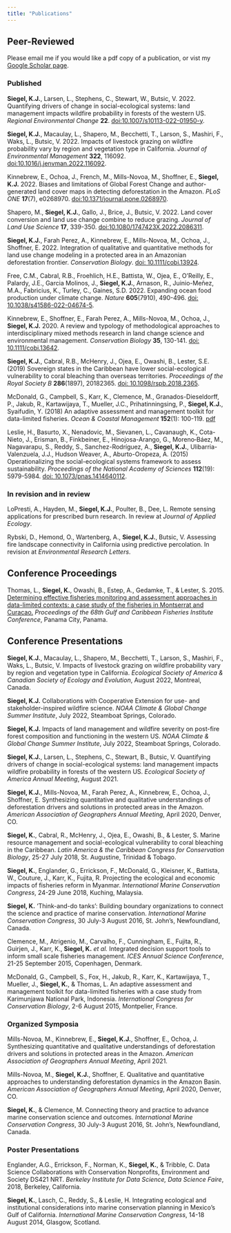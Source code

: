 ```yaml
---
title: "Publications"
---
```


## Peer-Reviewed
Please email me if you would like a pdf copy of a publication, or vist my [Google Scholar page](https://scholar.google.com/citations?user=IhOqSsIAAAAJ&hl=en&oi=ao). 

### Published   
**Siegel, K.J.**, Larsen, L., Stephens, C., Stewart, W., Butsic, V. 2022. Quantifying drivers of change in social-ecological systems: land management impacts wildfire probability in forests of the western US. _Regional Environmental Change_ **22**. [doi:10.1007/s10113-022-01950-y](https://doi.org/10.1007/s10113-022-01950-y).

**Siegel, K.J.**, Macaulay, L., Shapero, M., Becchetti, T., Larson, S., Mashiri, F., Waks, L., Butsic, V. 2022. Impacts of
livestock grazing on wildfire probability vary by region and vegetation type in California. _Journal of Environmental Management_ **322**, 116092. [doi:10.1016/j.jenvman.2022.116092](https://doi.org/10.1016/j.jenvman.2022.116092).

Kinnebrew, E., Ochoa, J., French, M., Mills-Novoa, M., Shoffner, E., **Siegel, K.J.** 2022. Biases and limitations of Global Forest Change and author-generated land cover maps in detecting deforestation in the Amazon. _PLoS ONE_ **17**(7), e0268970. [doi:10.1371/journal.pone.0268970](https://doi.org/10.1371/journal.pone.0268970).

Shapero, M., **Siegel, K.J.**, Gallo, J., Brice, J., Butsic, V. 2022. Land cover conversion and land use change combine to reduce grazing. _Journal of Land Use Science_ **17**, 339-350. [doi:10.1080/1747423X.2022.2086311](https://doi.org/10.1080/1747423X.2022.2086311).

**Siegel, K.J.**, Farah Perez, A., Kinnebrew, E., Mills-Novoa, M., Ochoa, J., Shoffner, E. 2022. Integration of qualitative and quantitative methods for land use change modeling in a protected area in an Amazonian deforestation frontier. _Conservation Biology_. [doi: 10.1111/cobi.13924](https://doi.org/10.1111/cobi.13924).

Free, C.M., Cabral, R.B., Froehlich, H.E., Battista, W., Ojea, E., O'Reilly, E., Palardy, J.E., Garcia Molinos, J., **Siegel, K.J.**, Arnason, R., Juinio-Meñez, M.A., Fabricius, K., Turley, C., Gaines, S.D. 2022. Expanding ocean food production under climate change. _Nature_ **605**(7910), 490-496. [doi: 10.1038/s41586-022-04674-5](https://doi.org/10.1038/s41586-022-04674-5).

Kinnebrew, E., Shoffner, E., Farah Perez, A., Mills-Novoa, M., Ochoa, J., **Siegel, K.J.** 2020. A review and typology of methodological approaches to interdisciplinary mixed methods research in land change science and environmental management. _Conservation Biology_ **35**, 130-141. [doi: 10.1111/cobi.13642](https://doi.org/10.1111/cobi.13642).

**Siegel, K.J.**, Cabral, R.B., McHenry, J., Ojea, E., Owashi, B., Lester, S.E. (2019) Sovereign states in the Caribbean have lower social-ecological vulnerability to coral bleaching than overseas territories. _Proceedings of the Royal Society B_ **286**(1897), 20182365. [doi: 10.1098/rspb.2018.2365](https://doi.org/10.1098/rspb.2018.2365).

McDonald, G., Campbell, S., Karr, K., Clemence, M., Granados-Dieseldorff, P., Jakub, R., Kartawijaya, T., Mueller, J.C., Prihatinningsing, P., **Siegel, K.J.**, Syaifudin, Y. (2018) An adaptive assessment and management toolkit for data-limited fisheries. _Ocean & Coastal Management_ **152**(1): 100-119. [pdf](https://www.researchgate.net/profile/Stuart_Campbell19/publication/321443262_An_adaptive_assessment_and_management_toolkit_for_data-limited_fisheries/links/5c0e3b4c92851c39ebe24fcd/An-adaptive-assessment-and-management-toolkit-for-data-limited-fisheries.pdf)

Leslie, H., Basurto, X., Nenadovic, M., Sievanen, L., Cavanaugh, K., Cota-Nieto, J., Erisman, B., Finkbeiner, E., Hinojosa-Arango, G., Moreno‐Báez, M., Nagavarapu, S., Reddy, S., Sanchez-Rodríguez, A., **Siegel, K.J.**, Ulibarria-Valenzuela, J.J., Hudson Weaver, A., Aburto-Oropeza, A. (2015) Operationalizing the social-ecological systems framework to assess sustainability. _Proceedings of the National Academy of Sciences_ **112**(19): 5979-5984. [doi: 10.1073/pnas.1414640112](https://doi.org/10.1073/pnas.1414640112).

### In revision and in review
LoPresti, A., Hayden, M., **Siegel, K.J.**, Poulter, B., Dee, L. Remote sensing applications for prescribed burn
research. In review at _Journal of Applied Ecology_.

Rybski, D., Hemond, O., Wartenberg, A., **Siegel, K.J.**, Butsic, V. Assessing fire landscape connectivity in California using predictive percolation. In revision at _Environmental Research Letters_.


## Conference Proceedings

Thomas, L., **Siegel, K.**, Owashi, B., Estep, A., Gedamke, T., & Lester, S. 2015. [Determining effective fisheries monitoring and assessment approaches in data-limited contexts: a case study of the fisheries in Montserrat and Curacao.](http://proceedings.gcfi.org/proceedings/determining-effective-fisheries-monitoring-and-assessment-approaches-in-data-limited-contexts-a-case-study-of-the-fisheries-in-montserrat-and-curacao/?_sf_s=thomas&_sfm_volume=68) *Proceedings of the 68th Gulf and Caribbean Fisheries Institute Conference*, Panama City, Panama.


## Conference Presentations
**Siegel, K.J.**, Macaulay, L., Shapero, M., Becchetti, T., Larson, S., Mashiri, F., Waks, L., Butsic, V. Impacts of livestock grazing on wildfire probability vary by region and vegetation type in California. *Ecological Society of America & Canadian Society of Ecology and Evolution*, August 2022, Montreal, Canada.

**Siegel, K.J.** Collaborations with Cooperative Extension for use- and stakeholder-inspired wildfire science. *NOAA Climate & Global Change Summer	Institute*, July 2022, Steamboat Springs, Colorado.

**Siegel, K.J.** Impacts of land management and wildfire severity on post-fire forest composition and functioning in the western US. *NOAA Climate & Global Change Summer	Institute*, July 2022, Steamboat Springs, Colorado.

**Siegel, K.J.**, Larsen, L., Stephens, C., Stewart, B., Butsic, V. Quantifying drivers of change in social-ecological systems: land management impacts wildfire probability in forests of the western US. *Ecological Society of America Annual Meeting*, August 2021.

**Siegel, K.J.**, Mills-Novoa, M., Farah Perez, A., Kinnebrew, E., Ochoa, J., Shoffner, E. Synthesizing quantitative and qualitative understandings of deforestation drivers and solutions in protected areas in the Amazon. *American Association of Geographers Annual Meeting*, April 2020, Denver, CO.

**Siegel, K.**, Cabral, R., McHenry, J., Ojea, E., Owashi, B., & Lester, S. Marine resource management and social-ecological vulnerability to coral bleaching in the Caribbean. *Latin America & the Caribbean Congress for Conservation Biology*, 25-27 July 2018, St. Augustine, Trinidad & Tobago.  

**Siegel, K.**, Englander, G., Errickson, F., McDonald, G., Kleisner, K., Battista, W., Couture, J., Karr, K., Fujita, R. Projecting the ecological and economic impacts of fisheries reform in Myanmar. *International Marine Conservation Congress*, 24-29 June 2018, Kuching, Malaysia.  

**Siegel, K.** 'Think-and-do tanks': Building boundary organizations to connect the science and practice of marine conservation. *International Marine Conservation Congress*, 30 July-3 August 2016, St. John's, Newfoundland, Canada.

Clemence, M., Atrigenio, M., Carvalho, F., Cunningham, E., Fujita, R., Guirjen, J., Karr, K., **Siegel, K.** *et al.* Integrated decision support tools to inform small scale fisheries management. *ICES Annual Science Conference*, 21-25 September 2015, Copenhagen, Denmark.

McDonald, G., Campbell, S., Fox, H., Jakub, R., Karr, K., Kartawijaya, T., Mueller, J., **Siegel, K.**, & Thomas, L. An adaptive assessment and management toolkit for data-limited fisheries with a case study from Karimunjawa National Park, Indonesia. *International Congress for Conservation Biology*, 2-6 August  2015, Montpelier, France.

### Organized Symposia

Mills-Novoa, M., Kinnebrew, E., **Siegel, K.J.**, Shoffner, E., Ochoa, J. Synthesizing quantitative and qualitative understandings of deforestation drivers and solutions in protected areas in the Amazon. *American Association of Geographers Annual Meeting*, April 2021.

Mills-Novoa, M., **Siegel, K.J.**, Shoffner, E. Qualitative and quantitative approaches to understanding deforestation dynamics in the Amazon Basin. *American Association of Geographers Annual Meeting*, April 2020, Denver, CO.

**Siegel, K.**, & Clemence, M. Connecting theory and practice to advance marine conservation science and outcomes. *International Marine Conservation Congress*, 30 July-3 August 2016, St. John's, Newfoundland, Canada.


### Poster Presentations

Englander, A.G., Errickson, F., Norman, K., **Siegel, K.**, & Tribble, C. Data Science Collaborations with Conservation Nonprofits, Environment and Society DS421 NRT. *Berkeley Institute for Data Science, Data Science Faire*, 2018, Berkeley, California.  

**Siegel, K.**, Lasch, C., Reddy, S., & Leslie, H. Integrating ecological and institutional considerations into marine conservation planning in Mexico's Gulf of California. *International Marine Conservation Congress*, 14-18 August 2014, Glasgow, Scotland.
